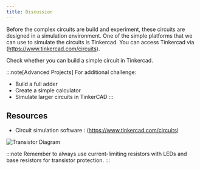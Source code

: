 ```yaml
---
title: Discussion
---
```


Before the complex circuits are build and experiment, these circuits are designed in a simulation environment. One of the simple platforms that we can use to simulate the circuits is Tinkercad. You can access Tinkercad via (https://www.tinkercad.com/circuits). 

Check whether you can build a simple circuit in Tinkercad. 

:::note[Advanced Projects]
For additional challenge:

- Build a full adder
- Create a simple calculator
- Simulate larger circuits in TinkerCAD
  :::

## Resources


- Circuit simulation software : (https://www.tinkercad.com/circuits)

![Transistor Diagram](../images-common/binary-circuit-setup.png)

:::note
Remember to always use current-limiting resistors with LEDs and base resistors for transistor protection.
:::

